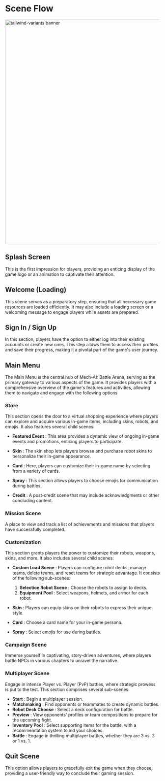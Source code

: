 
# Scene Flow


<Image
  alt="tailwind-variants banner"
  priority
  quality={90}
  className="rounded-lg mt-1"
  height="730"
  src="/scene-flow.png"
  width="1460"
/>


## Splash Screen

This is the first impression for players, providing an enticing display of the game logo or an animation to captivate their attention.

## Welcome (Loading)

This scene serves as a preparatory step, ensuring that all necessary game resources are loaded efficiently. It may also include a loading screen or a welcoming message to engage players while assets are prepared.

## Sign In / Sign Up

In this section, players have the option to either log into their existing accounts or create new ones. This step allows them to access their profiles and save their progress, making it a pivotal part of the game's user journey.

## Main Menu

The Main Menu is the central hub of Mech-AI: Battle Arena, serving as the primary gateway to various aspects of the game. It provides players with a comprehensive overview of the game's features and activities, allowing them to navigate and engage with the following options


### Store

This section opens the door to a virtual shopping experience where players can explore and acquire various in-game items, including skins, robots, and emojis. It also features several child scenes:

 - **Featured Event** : This area provides a dynamic view of ongoing in-game events and promotions, enticing players to participate.

 - **Skin** : The skin shop lets players browse and purchase robot skins to personalize their in-game appearance.

 - **Card** : Here, players can customize their in-game name by selecting from a variety of cards.

 - **Spray** : This section allows players to choose emojis for communication during battles.

 - **Credit** : A post-credit scene that may include acknowledgments or other concluding content.


### Mission Scene 

A place to view and track a list of achievements and missions that players have successfully completed.

### Customization 

This section grants players the power to customize their robots, weapons, skins, and more. It also includes several child scenes:

- **Custom Load Scene** : Players can configure robot decks, manage teams, delete teams, and reset teams for strategic advantage. It consists of the following sub-scenes:

    1. **Selection Robot Scene** : Choose the robots to assign to decks.
    2. **Equipment Pool** : Select weapons, helmets, and armor for each robot.


- **Skin** : Players can equip skins on their robots to express their unique style.
- **Card** : Choose a card name for your in-game persona.
- **Spray** : Select emojis for use during battles.

### Campaign Scene 

Immerse yourself in captivating, story-driven adventures, where players battle NPCs in various chapters to unravel the narrative.

### Multiplayer Scene 

Engage in intense Player vs. Player (PvP) battles, where strategic prowess is put to the test. This section comprises several sub-scenes:

- **Start** : Begin a multiplayer session.
- **Matchmaking** : Find opponents or teammates to create dynamic battles.
- **Robot Deck Choose** : Select a deck configuration for battle.
- **Preview** : View opponents' profiles or team compositions to prepare for the upcoming fight.
- **Inventory Pool** : Select supporting items for the battle, with a recommendation system to aid your choices.
- **Battle** : Engage in thrilling multiplayer battles, whether they are 3 vs. 3 or 1 vs. 1.

## Quit Scene

This option allows players to gracefully exit the game when they choose, providing a user-friendly way to conclude their gaming session.
